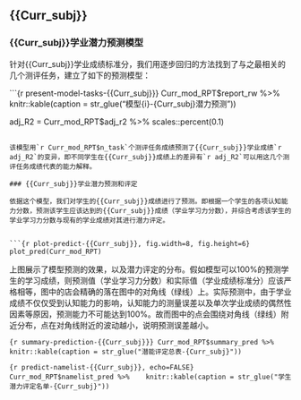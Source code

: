 ## {{Curr_subj}}

### {{Curr_subj}}学业潜力预测模型

针对{{Curr_subj}}学业成绩标准分，我们用逐步回归的方法找到了与之最相关的几个测评任务，建立了如下的预测模型：


```{r present-model-tasks-{{Curr_subj}}}
Curr_mod_RPT$report_rw %>% 
  knitr::kable(caption = str_glue("模型{i}-{Curr_subj}潜力预测"))

adj_R2 = Curr_mod_RPT$adj_r2 %>% scales::percent(0.1)
```

该模型用`r Curr_mod_RPT$n_task`个测评任务成绩预测了{{Curr_subj}}学业成绩`r adj_R2`的变异，即不同学生在{{Curr_subj}}成绩上的差异有`r adj_R2`可以用这几个测评任务成绩代表的能力解释。

### {{Curr_subj}}学业潜力预测和评定

依据这个模型，我们对学生的{{Curr_subj}}成绩进行了预测。即根据一个学生的各项认知能力分数，预测该学生应该达到的{{Curr_subj}}成绩（学业学习力分数），并综合考虑该学生的学业学习力分数与现有的学业成绩对其进行潜力评定。


```{r plot-predict-{{Curr_subj}}, fig.width=8, fig.height=6}
plot_pred(Curr_mod_RPT)
```

上图展示了模型预测的效果，以及潜力评定的分布。假如模型可以100%的预测学生的学习成绩，则预测值（学业学习力分数）和实际值（学业成绩标准分）应该严格相等，图中的店会精确的落在图中的对角线（绿线）上。实际预测中，由于学业成绩不仅仅受到认知能力的影响，认知能力的测量误差以及单次学业成绩的偶然性因素等原因，预测能力不可能达到100%。故而图中的点会围绕对角线（绿线）附近分布，点在对角线附近的波动越小，说明预测误差越小。

```{r summary-prediction-{{Curr_subj}}}
Curr_mod_RPT$summary_pred %>%  
  knitr::kable(caption = str_glue("潜能评定总表-{Curr_subj}"))
```

```{r predict-namelist-{{Curr_subj}}, echo=FALSE}
Curr_mod_RPT$namelist_pred %>% 
  knitr::kable(caption = str_glue("学生潜力评定名单-{Curr_subj}"))
```

